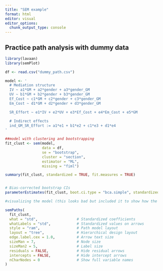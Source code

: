 ```yaml
---
title: "SEM example"
format: html
editor: visual
editor_options: 
  chunk_output_type: console
---
```


## Practice path analysis with dummy data

```r
library(lavaan)
library(semPlot)

df <- read.csv("dummy_path.csv")

model <- '
  # Mediation structure
  IV ~ a1*GM + a2*gender + a3*gender_GM
  UV ~ b1*GM + b2*gender + b3*gender_GM
  Ef_Cost ~ c1*GM + c2*gender + c3*gender_GM
  Em_Cost ~ d1*GM + d2*gender + d3*gender_GM

  SR_Effort ~ e1*IV + e2*UV + e3*Ef_Cost + e4*Em_Cost + e5*GM

  # Indirect effects
  ind_GM_SR_Effort := a1*e1 + b1*e2 + c1*e3 + d1*e4
'

##model with clustering and bootstrapping 
fit_clust <- sem(model,
                 data = df,
                 se = "bootstrap",
                 cluster = "section",
                 estimator = "ML",
                 missing = "fiml")

summary(fit_clust, standardized = TRUE, fit.measures = TRUE)


# Bias-corrected bootstrap CIs
parameterEstimates(fit_clust, boot.ci.type = "bca.simple", standardized = TRUE)

#visualizing the model (this looks bad but included it to show how the relationships are structured in the model)

semPaths(
  fit_clust,
  what = "std",                  # Standardized coefficients
  whatLabels = "std",            # Standardized values on arrows
  style = "ram",                 # Path model layout
  layout = "tree",               # Hierarchical design layout
  edge.label.cex = 1.0,          # Arrow text size
  sizeMan = 7,                   # Node size
  sizeMan2 = 5,                  # Label size
  residuals = FALSE,             # Hide residual arrows
  intercepts = FALSE,            # Hide intercept arrows
  nCharNodes = 0                 # Show full variable names
)
```
